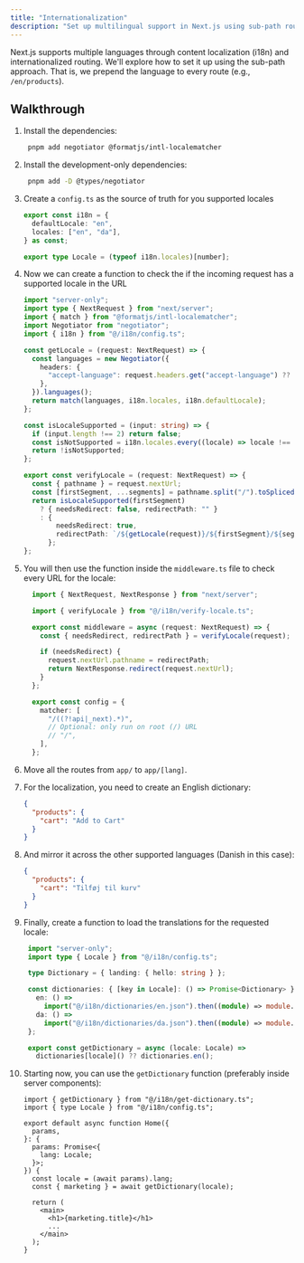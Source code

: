 ```yaml
---
title: "Internationalization"
description: "Set up multilingual support in Next.js using sub-path routing and localized content with a clean, type-safe approach."
---
```

Next.js supports multiple languages through content localization (i18n) and internationalized routing. We'll explore how to set it up using the sub-path approach. That is, we prepend the language to every route (e.g., `/en/products`).

## Walkthrough

1. Install the dependencies:

   ```bash
    pnpm add negotiator @formatjs/intl-localematcher
   ```

2. Install the development-only dependencies:

   ```bash
    pnpm add -D @types/negotiator
   ```

3. Create a `config.ts` as the source of truth for you supported locales

    ```ts title="i18n/config.ts"
    export const i18n = {
      defaultLocale: "en",
      locales: ["en", "da"],
    } as const;

    export type Locale = (typeof i18n.locales)[number];
    ```

4.  Now we can create a function to check the if the incoming request has a supported locale in the URL

    ```typescript title="i18n/verify-locale.ts" lineNumbers
    import "server-only";
    import type { NextRequest } from "next/server";
    import { match } from "@formatjs/intl-localematcher";
    import Negotiator from "negotiator";
    import { i18n } from "@/i18n/config.ts";

    const getLocale = (request: NextRequest) => {
      const languages = new Negotiator({
        headers: {
          "accept-language": request.headers.get("accept-language") ?? "",
        },
      }).languages();
      return match(languages, i18n.locales, i18n.defaultLocale);
    };

    const isLocaleSupported = (input: string) => {
      if (input.length !== 2) return false;
      const isNotSupported = i18n.locales.every((locale) => locale !== input);
      return !isNotSupported;
    };

    export const verifyLocale = (request: NextRequest) => {
      const { pathname } = request.nextUrl;
      const [firstSegment, ...segments] = pathname.split("/").toSpliced(0, 1);
      return isLocaleSupported(firstSegment)
        ? { needsRedirect: false, redirectPath: "" }
        : {
            needsRedirect: true,
            redirectPath: `/${getLocale(request)}/${firstSegment}/${segments.join("/")}`,
          };
    };
    ```

5. You will then use the function inside the `middleware.ts` file to check every URL for the locale:

   ```typescript title="(root) middleware.ts" lineNumbers
     import { NextRequest, NextResponse } from "next/server";

     import { verifyLocale } from "@/i18n/verify-locale.ts";

     export const middleware = async (request: NextRequest) => {
       const { needsRedirect, redirectPath } = verifyLocale(request);

       if (needsRedirect) {
         request.nextUrl.pathname = redirectPath;
         return NextResponse.redirect(request.nextUrl);
       }
     };

     export const config = {
       matcher: [
         "/((?!api|_next).*)",
         // Optional: only run on root (/) URL
         // "/",
       ],
     };
   ```

6. Move all the routes from `app/` to `app/[lang]`.

7. For the localization, you need to create an English dictionary:

   ```json title="i18n/dictionaries/en.json"
   {
     "products": {
       "cart": "Add to Cart"
     }
   }
   ```

8. And mirror it across the other supported languages (Danish in this case):

   ```json title="i18n/dictionaries/da.json"
   {
     "products": {
       "cart": "Tilføj til kurv"
     }
   }
   ```

9. Finally, create a function to load the translations for the requested locale:

   ```typescript title="i18n/get-dictionary.ts" lineNumbers
    import "server-only";
    import type { Locale } from "@/i18n/config.ts";

    type Dictionary = { landing: { hello: string } };

    const dictionaries: { [key in Locale]: () => Promise<Dictionary> } = {
      en: () =>
        import("@/i18n/dictionaries/en.json").then((module) => module.default),
      da: () =>
        import("@/i18n/dictionaries/da.json").then((module) => module.default),
    };

    export const getDictionary = async (locale: Locale) =>
      dictionaries[locale]() ?? dictionaries.en();
   ```

10. Starting now, you can use the `getDictionary` function (preferably inside server components):

    ```tsx title="app/[lang]/page.tsx"
    import { getDictionary } from "@/i18n/get-dictionary.ts";
    import { type Locale } from "@/i18n/config.ts";

    export default async function Home({
      params,
    }: {
      params: Promise<{
        lang: Locale;
      }>;
    }) {
      const locale = (await params).lang;
      const { marketing } = await getDictionary(locale);

      return (
        <main>
          <h1>{marketing.title}</h1>
          ...
        </main>
      );
    }
    ```
